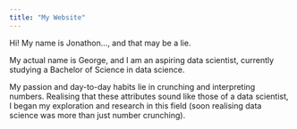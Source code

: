 ```yaml
---
title: "My Website"
---
```


Hi! My name is Jonathon..., and that may be a lie. 

My actual name is George, and I am an aspiring data scientist, currently studying a Bachelor of Science in data science.

My passion and day-to-day habits lie in crunching and interpreting numbers. Realising that these attributes sound like those of a data scientist, I began my exploration and research in this field (soon realising data science was more than just number crunching).

